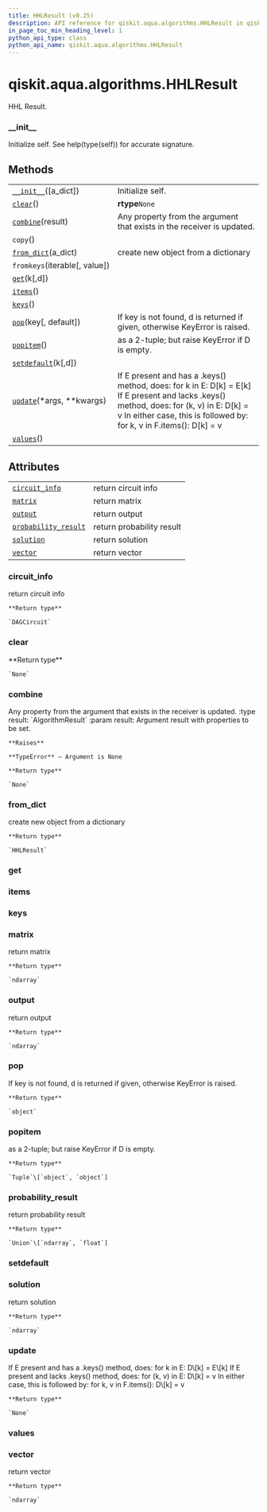 ```yaml
---
title: HHLResult (v0.25)
description: API reference for qiskit.aqua.algorithms.HHLResult in qiskit v0.25
in_page_toc_min_heading_level: 1
python_api_type: class
python_api_name: qiskit.aqua.algorithms.HHLResult
---
```


<span id="qiskit-aqua-algorithms-hhlresult" />

# qiskit.aqua.algorithms.HHLResult

<Class id="qiskit.aqua.algorithms.HHLResult" isDedicatedPage={true} github="https://github.com/qiskit-community/qiskit-aqua/tree/stable/0.9/qiskit/aqua/algorithms/linear_solvers/hhl.py" signature="HHLResult(a_dict=None)" modifiers="class">
  HHL Result.

  ### \_\_init\_\_

  <Function id="qiskit.aqua.algorithms.HHLResult.__init__" signature="__init__(a_dict=None)">
    Initialize self. See help(type(self)) for accurate signature.
  </Function>

  ## Methods

  |                                                                                                                    |                                                                                                                                                                                                                      |
  | ------------------------------------------------------------------------------------------------------------------ | -------------------------------------------------------------------------------------------------------------------------------------------------------------------------------------------------------------------- |
  | [`__init__`](#qiskit.aqua.algorithms.HHLResult.__init__ "qiskit.aqua.algorithms.HHLResult.__init__")(\[a\_dict])   | Initialize self.                                                                                                                                                                                                     |
  | [`clear`](#qiskit.aqua.algorithms.HHLResult.clear "qiskit.aqua.algorithms.HHLResult.clear")()                      | **rtype**`None`                                                                                                                                                                                                      |
  | [`combine`](#qiskit.aqua.algorithms.HHLResult.combine "qiskit.aqua.algorithms.HHLResult.combine")(result)          | Any property from the argument that exists in the receiver is updated.                                                                                                                                               |
  | `copy`()                                                                                                           |                                                                                                                                                                                                                      |
  | [`from_dict`](#qiskit.aqua.algorithms.HHLResult.from_dict "qiskit.aqua.algorithms.HHLResult.from_dict")(a\_dict)   | create new object from a dictionary                                                                                                                                                                                  |
  | `fromkeys`(iterable\[, value])                                                                                     |                                                                                                                                                                                                                      |
  | [`get`](#qiskit.aqua.algorithms.HHLResult.get "qiskit.aqua.algorithms.HHLResult.get")(k\[,d])                      |                                                                                                                                                                                                                      |
  | [`items`](#qiskit.aqua.algorithms.HHLResult.items "qiskit.aqua.algorithms.HHLResult.items")()                      |                                                                                                                                                                                                                      |
  | [`keys`](#qiskit.aqua.algorithms.HHLResult.keys "qiskit.aqua.algorithms.HHLResult.keys")()                         |                                                                                                                                                                                                                      |
  | [`pop`](#qiskit.aqua.algorithms.HHLResult.pop "qiskit.aqua.algorithms.HHLResult.pop")(key\[, default])             | If key is not found, d is returned if given, otherwise KeyError is raised.                                                                                                                                           |
  | [`popitem`](#qiskit.aqua.algorithms.HHLResult.popitem "qiskit.aqua.algorithms.HHLResult.popitem")()                | as a 2-tuple; but raise KeyError if D is empty.                                                                                                                                                                      |
  | [`setdefault`](#qiskit.aqua.algorithms.HHLResult.setdefault "qiskit.aqua.algorithms.HHLResult.setdefault")(k\[,d]) |                                                                                                                                                                                                                      |
  | [`update`](#qiskit.aqua.algorithms.HHLResult.update "qiskit.aqua.algorithms.HHLResult.update")(\*args, \*\*kwargs) | If E present and has a .keys() method, does: for k in E: D\[k] = E\[k] If E present and lacks .keys() method, does: for (k, v) in E: D\[k] = v In either case, this is followed by: for k, v in F.items(): D\[k] = v |
  | [`values`](#qiskit.aqua.algorithms.HHLResult.values "qiskit.aqua.algorithms.HHLResult.values")()                   |                                                                                                                                                                                                                      |

  ## Attributes

  |                                                                                                                                    |                           |
  | ---------------------------------------------------------------------------------------------------------------------------------- | ------------------------- |
  | [`circuit_info`](#qiskit.aqua.algorithms.HHLResult.circuit_info "qiskit.aqua.algorithms.HHLResult.circuit_info")                   | return circuit info       |
  | [`matrix`](#qiskit.aqua.algorithms.HHLResult.matrix "qiskit.aqua.algorithms.HHLResult.matrix")                                     | return matrix             |
  | [`output`](#qiskit.aqua.algorithms.HHLResult.output "qiskit.aqua.algorithms.HHLResult.output")                                     | return output             |
  | [`probability_result`](#qiskit.aqua.algorithms.HHLResult.probability_result "qiskit.aqua.algorithms.HHLResult.probability_result") | return probability result |
  | [`solution`](#qiskit.aqua.algorithms.HHLResult.solution "qiskit.aqua.algorithms.HHLResult.solution")                               | return solution           |
  | [`vector`](#qiskit.aqua.algorithms.HHLResult.vector "qiskit.aqua.algorithms.HHLResult.vector")                                     | return vector             |

  ### circuit\_info

  <Attribute id="qiskit.aqua.algorithms.HHLResult.circuit_info">
    return circuit info

    **Return type**

    `DAGCircuit`
  </Attribute>

  ### clear

  <Function id="qiskit.aqua.algorithms.HHLResult.clear" signature="clear()">
    **Return type**

    `None`
  </Function>

  ### combine

  <Function id="qiskit.aqua.algorithms.HHLResult.combine" signature="combine(result)">
    Any property from the argument that exists in the receiver is updated. :type result: `AlgorithmResult` :param result: Argument result with properties to be set.

    **Raises**

    **TypeError** – Argument is None

    **Return type**

    `None`
  </Function>

  ### from\_dict

  <Function id="qiskit.aqua.algorithms.HHLResult.from_dict" signature="from_dict(a_dict)" modifiers="static">
    create new object from a dictionary

    **Return type**

    `HHLResult`
  </Function>

  ### get

  <Function id="qiskit.aqua.algorithms.HHLResult.get" signature="get(k[, d]) → D[k] if k in D, else d. d defaults to None." />

  ### items

  <Function id="qiskit.aqua.algorithms.HHLResult.items" signature="items() → a set-like object providing a view on D’s items" />

  ### keys

  <Function id="qiskit.aqua.algorithms.HHLResult.keys" signature="keys() → a set-like object providing a view on D’s keys" />

  ### matrix

  <Attribute id="qiskit.aqua.algorithms.HHLResult.matrix">
    return matrix

    **Return type**

    `ndarray`
  </Attribute>

  ### output

  <Attribute id="qiskit.aqua.algorithms.HHLResult.output">
    return output

    **Return type**

    `ndarray`
  </Attribute>

  ### pop

  <Function id="qiskit.aqua.algorithms.HHLResult.pop" signature="pop(key, default=None)">
    If key is not found, d is returned if given, otherwise KeyError is raised.

    **Return type**

    `object`
  </Function>

  ### popitem

  <Function id="qiskit.aqua.algorithms.HHLResult.popitem" signature="popitem()">
    as a 2-tuple; but raise KeyError if D is empty.

    **Return type**

    `Tuple`\[`object`, `object`]
  </Function>

  ### probability\_result

  <Attribute id="qiskit.aqua.algorithms.HHLResult.probability_result">
    return probability result

    **Return type**

    `Union`\[`ndarray`, `float`]
  </Attribute>

  ### setdefault

  <Function id="qiskit.aqua.algorithms.HHLResult.setdefault" signature="setdefault(k[, d]) → D.get(k,d), also set D[k]=d if k not in D" />

  ### solution

  <Attribute id="qiskit.aqua.algorithms.HHLResult.solution">
    return solution

    **Return type**

    `ndarray`
  </Attribute>

  ### update

  <Function id="qiskit.aqua.algorithms.HHLResult.update" signature="update(*args, **kwargs)">
    If E present and has a .keys() method, does: for k in E: D\[k] = E\[k] If E present and lacks .keys() method, does: for (k, v) in E: D\[k] = v In either case, this is followed by: for k, v in F.items(): D\[k] = v

    **Return type**

    `None`
  </Function>

  ### values

  <Function id="qiskit.aqua.algorithms.HHLResult.values" signature="values() → an object providing a view on D’s values" />

  ### vector

  <Attribute id="qiskit.aqua.algorithms.HHLResult.vector">
    return vector

    **Return type**

    `ndarray`
  </Attribute>
</Class>

